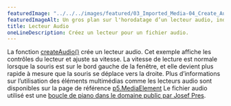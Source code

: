 ---
featuredImage: "../../../images/featured/03_Imported_Media-04_Create_Audio-thumbnail.jpg"
featuredImageAlt: Un gros plan sur l'horodatage d’un lecteur audio, indiquant "0:00 / 2."
title: Lecteur Audio 
oneLineDescription: Créez un lecteur pour un fichier audio.
---

La fonction <a href="https://p5js.org/reference/p5/createAudio" target="_blank">createAudio()</a>
crée un lecteur audio. Cet exemple affiche les contrôles du lecteur et ajuste sa vitesse.
La vitesse de lecture est normale lorsque la souris est sur le bord gauche de la fenêtre,
et elle devient plus rapide à mesure que la souris se déplace vers la droite.
Plus d’informations sur l’utilisation des éléments multimédias comme les lecteurs audio sont disponibles
sur la page de référence
<a href="https://p5js.org/reference/p5/p5.MediaElement" target="_blank">p5.MediaElement</a>
Le fichier audio utilisé est une
<a href="https://freesound.org/people/josefpres/sounds/711156/" target="_blank"> boucle de piano dans le domaine public par Josef Pres</a>. 